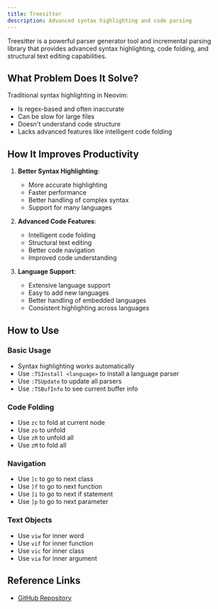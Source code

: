 ```yaml
---
title: Treesitter
description: Advanced syntax highlighting and code parsing
---
```


Treesitter is a powerful parser generator tool and incremental parsing library that provides advanced syntax highlighting, code folding, and structural text editing capabilities.

## What Problem Does It Solve?

Traditional syntax highlighting in Neovim:

- Is regex-based and often inaccurate
- Can be slow for large files
- Doesn't understand code structure
- Lacks advanced features like intelligent code folding

## How It Improves Productivity

1. **Better Syntax Highlighting**:

   - More accurate highlighting
   - Faster performance
   - Better handling of complex syntax
   - Support for many languages

2. **Advanced Code Features**:

   - Intelligent code folding
   - Structural text editing
   - Better code navigation
   - Improved code understanding

3. **Language Support**:
   - Extensive language support
   - Easy to add new languages
   - Better handling of embedded languages
   - Consistent highlighting across languages

## How to Use

### Basic Usage

- Syntax highlighting works automatically
- Use `:TSInstall <language>` to install a language parser
- Use `:TSUpdate` to update all parsers
- Use `:TSBufInfo` to see current buffer info

### Code Folding

- Use `zc` to fold at current node
- Use `zo` to unfold
- Use `zR` to unfold all
- Use `zM` to fold all

### Navigation

- Use `]c` to go to next class
- Use `]f` to go to next function
- Use `]i` to go to next if statement
- Use `]p` to go to next parameter

### Text Objects

- Use `viw` for inner word
- Use `vif` for inner function
- Use `vic` for inner class
- Use `via` for inner argument

## Reference Links

- [GitHub Repository](https://github.com/nvim-treesitter/nvim-treesitter)

